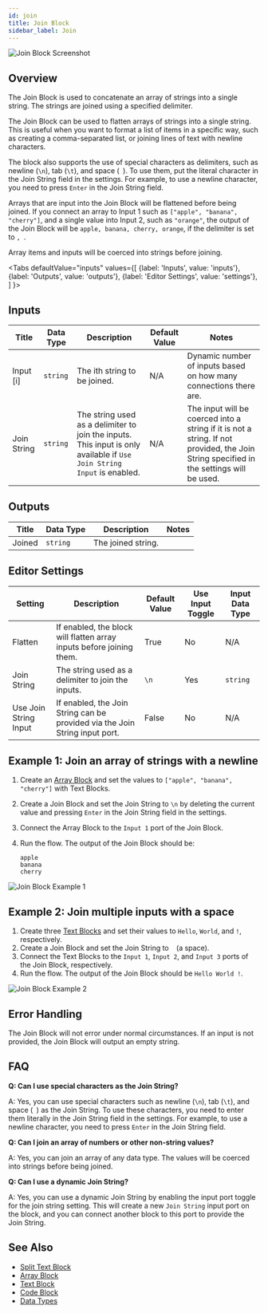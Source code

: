 ```yaml
---
id: join
title: Join Block
sidebar_label: Join
---
```



![Join Block Screenshot](./assets/join-block.png)

## Overview

The Join Block is used to concatenate an array of strings into a single string. The strings are joined using a specified delimiter.

The Join Block can be used to flatten arrays of strings into a single string. This is useful when you want to format a list of items in a specific way, such as creating a comma-separated list, or joining lines of text with newline characters.

The block also supports the use of special characters as delimiters, such as newline (`\n`), tab (`\t`), and space (` `). To use them, put the literal character in the Join String field in the settings. For example, to use a newline character, you need to press `Enter` in the Join String field.

Arrays that are input into the Join Block will be flattened before being joined. If you connect an array to Input 1 such as `["apple", "banana", "cherry"]`, and a single value into Input 2, such as `"orange"`, the output of the Join Block will be `apple, banana, cherry, orange`, if the delimiter is set to `, `.

Array items and inputs will be coerced into strings before joining.

<Tabs
  defaultValue="inputs"
  values={[
    {label: 'Inputs', value: 'inputs'},
    {label: 'Outputs', value: 'outputs'},
    {label: 'Editor Settings', value: 'settings'},
  ]
}>

<TabItem value="inputs">

## Inputs

| Title       | Data Type | Description                                                                                                            | Default Value | Notes                                                                                                                                   |
| ----------- | --------- | ---------------------------------------------------------------------------------------------------------------------- | ------------- | --------------------------------------------------------------------------------------------------------------------------------------- |
| Input [i]   | `string`  | The ith string to be joined.                                                                                           | N/A           | Dynamic number of inputs based on how many connections there are.                                                                       |
| Join String | `string`  | The string used as a delimiter to join the inputs. This input is only available if `Use Join String Input` is enabled. | N/A           | The input will be coerced into a string if it is not a string. If not provided, the Join String specified in the settings will be used. |

</TabItem>

<TabItem value="outputs">

## Outputs

| Title  | Data Type | Description        | Notes |
| ------ | --------- | ------------------ | ----- |
| Joined | `string`  | The joined string. |       |

</TabItem>

<TabItem value="settings">

## Editor Settings

| Setting               | Description                                                                 | Default Value | Use Input Toggle | Input Data Type |
| --------------------- | --------------------------------------------------------------------------- | ------------- | ---------------- | --------------- |
| Flatten               | If enabled, the block will flatten array inputs before joining them.         | True          | No               | N/A             |
| Join String           | The string used as a delimiter to join the inputs.                          | `\n`          | Yes              | `string`        |
| Use Join String Input | If enabled, the Join String can be provided via the Join String input port. | False         | No               | N/A             |

</TabItem>

</Tabs>

## Example 1: Join an array of strings with a newline

1. Create an [Array Block](./array.mdx) and set the values to `["apple", "banana", "cherry"]` with Text Blocks.
2. Create a Join Block and set the Join String to `\n` by deleting the current value and pressing `Enter` in the Join String field in the settings.
3. Connect the Array Block to the `Input 1` port of the Join Block.
4. Run the flow. The output of the Join Block should be:

   ```
   apple
   banana
   cherry
   ```

![Join Block Example 1](./assets/join-block-example-01.png)

## Example 2: Join multiple inputs with a space

1. Create three [Text Blocks](./text.mdx) and set their values to `Hello`, `World`, and `!`, respectively.
2. Create a Join Block and set the Join String to ` ` (a space).
3. Connect the Text Blocks to the `Input 1`, `Input 2`, and `Input 3` ports of the Join Block, respectively.
4. Run the flow. The output of the Join Block should be `Hello World !`.

![Join Block Example 2](./assets/join-block-example-02.png)

## Error Handling

The Join Block will not error under normal circumstances. If an input is not provided, the Join Block will output an empty string.

## FAQ

**Q: Can I use special characters as the Join String?**

A: Yes, you can use special characters such as newline (`\n`), tab (`\t`), and space (` `) as the Join String. To use these characters, you need to enter them literally in the Join String field in the settings. For example, to use a newline character, you need to press `Enter` in the Join String field.

**Q: Can I join an array of numbers or other non-string values?**

A: Yes, you can join an array of any data type. The values will be coerced into strings before being joined.

**Q: Can I use a dynamic Join String?**

A: Yes, you can use a dynamic Join String by enabling the input port toggle for the join string setting. This will create a new `Join String` input port on the block, and you can connect another block to this port to provide the Join String.

## See Also

- [Split Text Block](./split-text.mdx)
- [Array Block](./array.mdx)
- [Text Block](./text.mdx)
- [Code Block](./code.mdx)
- [Data Types](../user-guide/workflow/data-types.md)
